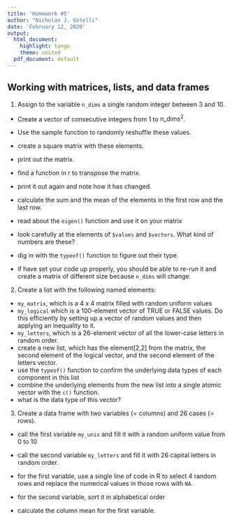 ```yaml
---
title: 'Homework #5'
author: "Nicholas J. Gotelli"
date: 'February 12, 2020'
output:
  html_document:
    highlight: tango
    theme: united
  pdf_document: default
---
```


## Working with matrices, lists, and data frames

1. Assign to the variable `n_dims` a single random integer between 3 and 10.

- Create a vector of consecutive integers from 1 to $\mbox{n_dims}^2$.

- Use the sample function to randomly reshuffle these values.

- create a square matrix with these elements.

- print out the matrix.

- find a function in r to transpose the matrix.

- print it out again and note how it has changed.

- calculate the sum and the mean of the elements in the first row and the last row.

- read about the `eigen()` function and use it on your matrix

- look carefully at the elements of `$values` and `$vectors`. What kind of numbers are these?

- dig in with the `typeof()` function to figure out their type.

- if have set your code up properly, you should be able to re-run it and create a matrix of different size because `n_dims` will change.

2. Create a list with the following named elements:
- `my_matrix`, which is a 4 x 4 matrix filled with random uniform values
- `my_logical` which is a 100-element vector of TRUE or FALSE values. Do this efficiently by setting up a vector of random values and then applying an inequality to it.
- `my_letters`, which is a 26-element vector of all the lower-case letters in random order.
- create a new list, which has the element[2,2] from the matrix, the second element of the logical vector, and the second element of the letters vector.
- use the `typeof()` function to confirm the underlying data types of each component in this list
- combine the underlying elements from the new list into a single atomic vector with the `c()` function.
- what is the data type of this vector?

3. Create a data frame with two variables (= columns) and 26 cases (= rows).

- call the first variable `my_unis` and fill it with a random uniform value from 0 to 10

- call the second variable `my_letters` and fill it with 26 capital letters in random order.

- for the first variable, use a single line of code in R to select 4 random rows and replace the numerical values in those rows with `NA`.

- for the second variable, sort it in alphabetical order

- calculate the column mean for the first variable.




